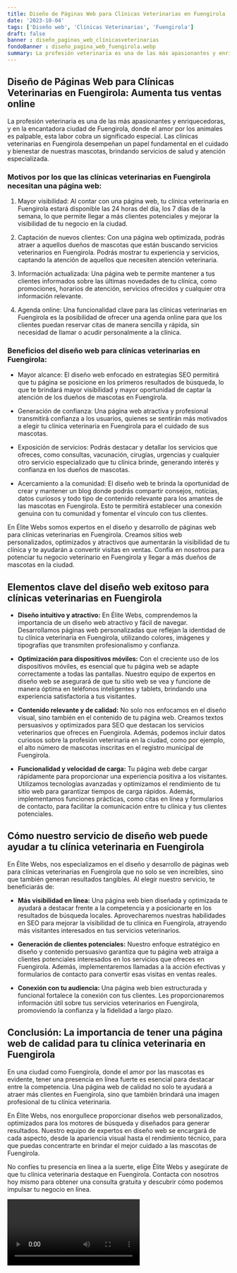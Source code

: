 ```yaml
---
title: Diseño de Páginas Web para Clínicas Veterinarias en Fuengirola
date: '2023-10-04'
tags: ['Diseño web', 'Clínicas Veterinarias', 'Fuengirola']
draft: false
banner : diseño_paginas_web_clínicasveterinarias
fondoBanner : diseño_pagina_web_fuengirola.webp
summary: La profesión veterinaria es una de las más apasionantes y enriquecedoras, y en la encantadora ciudad de Fuengirola, donde el amor por los animales es palpable, esta labor cobra un significado especial. Las clínicas veterinarias en Fuengirola desempeñan un papel fundamental en el cuidado y bienestar de nuestras mascotas, brindando servicios de salud y atención especializada.
---
```


## Diseño de Páginas Web para Clínicas Veterinarias en Fuengirola: Aumenta tus ventas online

La profesión veterinaria es una de las más apasionantes y enriquecedoras, y en la encantadora ciudad de Fuengirola, donde el amor por los animales es palpable, esta labor cobra un significado especial. Las clínicas veterinarias en Fuengirola desempeñan un papel fundamental en el cuidado y bienestar de nuestras mascotas, brindando servicios de salud y atención especializada.

### Motivos por los que las clínicas veterinarias en Fuengirola necesitan una página web:

1. Mayor visibilidad: Al contar con una página web, tu clínica veterinaria en Fuengirola estará disponible las 24 horas del día, los 7 días de la semana, lo que permite llegar a más clientes potenciales y mejorar la visibilidad de tu negocio en la ciudad.

2. Captación de nuevos clientes: Con una página web optimizada, podrás atraer a aquellos dueños de mascotas que están buscando servicios veterinarios en Fuengirola. Podrás mostrar tu experiencia y servicios, captando la atención de aquellos que necesiten atención veterinaria.

3. Información actualizada: Una página web te permite mantener a tus clientes informados sobre las últimas novedades de tu clínica, como promociones, horarios de atención, servicios ofrecidos y cualquier otra información relevante.

4. Agenda online: Una funcionalidad clave para las clínicas veterinarias en Fuengirola es la posibilidad de ofrecer una agenda online para que los clientes puedan reservar citas de manera sencilla y rápida, sin necesidad de llamar o acudir personalmente a la clínica.

### Beneficios del diseño web para clínicas veterinarias en Fuengirola:

- Mayor alcance: El diseño web enfocado en estrategias SEO permitirá que tu página se posicione en los primeros resultados de búsqueda, lo que te brindará mayor visibilidad y mayor oportunidad de captar la atención de los dueños de mascotas en Fuengirola.

- Generación de confianza: Una página web atractiva y profesional transmitirá confianza a los usuarios, quienes se sentirán más motivados a elegir tu clínica veterinaria en Fuengirola para el cuidado de sus mascotas.

- Exposición de servicios: Podrás destacar y detallar los servicios que ofreces, como consultas, vacunación, cirugías, urgencias y cualquier otro servicio especializado que tu clínica brinde, generando interés y confianza en los dueños de mascotas.

- Acercamiento a la comunidad: El diseño web te brinda la oportunidad de crear y mantener un blog donde podrás compartir consejos, noticias, datos curiosos y todo tipo de contenido relevante para los amantes de las mascotas en Fuengirola. Esto te permitirá establecer una conexión genuina con tu comunidad y fomentar el vínculo con tus clientes.

En Élite Webs somos expertos en el diseño y desarrollo de páginas web para clínicas veterinarias en Fuengirola. Creamos sitios web personalizados, optimizados y atractivos que aumentarán la visibilidad de tu clínica y te ayudarán a convertir visitas en ventas. Confía en nosotros para potenciar tu negocio veterinario en Fuengirola y llegar a más dueños de mascotas en la ciudad.

<GifSeo />

<Cta />

## Elementos clave del diseño web exitoso para clínicas veterinarias en Fuengirola

- **Diseño intuitivo y atractivo:** En Élite Webs, comprendemos la importancia de un diseño web atractivo y fácil de navegar. Desarrollamos páginas web personalizadas que reflejan la identidad de tu clínica veterinaria en Fuengirola, utilizando colores, imágenes y tipografías que transmiten profesionalismo y confianza.

- **Optimización para dispositivos móviles:** Con el creciente uso de los dispositivos móviles, es esencial que tu página web se adapte correctamente a todas las pantallas. Nuestro equipo de expertos en diseño web se asegurará de que tu sitio web se vea y funcione de manera óptima en teléfonos inteligentes y tablets, brindando una experiencia satisfactoria a tus visitantes.

- **Contenido relevante y de calidad:** No solo nos enfocamos en el diseño visual, sino también en el contenido de tu página web. Creamos textos persuasivos y optimizados para SEO que destacan los servicios veterinarios que ofreces en Fuengirola. Además, podemos incluir datos curiosos sobre la profesión veterinaria en la ciudad, como por ejemplo, el alto número de mascotas inscritas en el registro municipal de Fuengirola.

- **Funcionalidad y velocidad de carga:** Tu página web debe cargar rápidamente para proporcionar una experiencia positiva a los visitantes. Utilizamos tecnologías avanzadas y optimizamos el rendimiento de tu sitio web para garantizar tiempos de carga rápidos. Además, implementamos funciones prácticas, como citas en línea y formularios de contacto, para facilitar la comunicación entre tu clínica y tus clientes potenciales.

## Cómo nuestro servicio de diseño web puede ayudar a tu clínica veterinaria en Fuengirola

En Élite Webs, nos especializamos en el diseño y desarrollo de páginas web para clínicas veterinarias en Fuengirola que no solo se ven increíbles, sino que también generan resultados tangibles. Al elegir nuestro servicio, te beneficiarás de:

- **Más visibilidad en línea:** Una página web bien diseñada y optimizada te ayudará a destacar frente a la competencia y a posicionarte en los resultados de búsqueda locales. Aprovecharemos nuestras habilidades en SEO para mejorar la visibilidad de tu clínica en Fuengirola, atrayendo más visitantes interesados en tus servicios veterinarios.

- **Generación de clientes potenciales:** Nuestro enfoque estratégico en diseño y contenido persuasivo garantiza que tu página web atraiga a clientes potenciales interesados en los servicios que ofreces en Fuengirola. Además, implementaremos llamadas a la acción efectivas y formularios de contacto para convertir esas visitas en ventas reales.

- **Conexión con tu audiencia:** Una página web bien estructurada y funcional fortalece la conexión con tus clientes. Les proporcionaremos información útil sobre tus servicios veterinarios en Fuengirola, promoviendo la confianza y la fidelidad a largo plazo.

## Conclusión: La importancia de tener una página web de calidad para tu clínica veterinaria en Fuengirola

En una ciudad como Fuengirola, donde el amor por las mascotas es evidente, tener una presencia en línea fuerte es esencial para destacar entre la competencia. Una página web de calidad no solo te ayudará a atraer más clientes en Fuengirola, sino que también brindará una imagen profesional de tu clínica veterinaria.

En Élite Webs, nos enorgullece proporcionar diseños web personalizados, optimizados para los motores de búsqueda y diseñados para generar resultados. Nuestro equipo de expertos en diseño web se encargará de cada aspecto, desde la apariencia visual hasta el rendimiento técnico, para que puedas concentrarte en brindar el mejor cuidado a las mascotas de Fuengirola.

No confíes tu presencia en línea a la suerte, elige Élite Webs y asegúrate de que tu clínica veterinaria destaque en Fuengirola. Contacta con nosotros hoy mismo para obtener una consulta gratuita y descubrir cómo podemos impulsar tu negocio en línea.

<Video />

<CtaBot job='Clínicas Veterinarias' city='Fuengirola'/>

<Gmaps query='Fuengirola+españa+maps' />